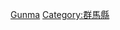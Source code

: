 {{Catnav|頁面分類|各種主題的頁面分類|按國家分類|各國地理|日本地理}}
{{Catnav|頁面分類|地理|各國地理|日本地理}}
{{日本行政區劃分類導航|地理}}
{{Commons category|Geography of Gunma prefecture}}

[[Category:日本各都道府縣地理|Gunma]]
[[Category:群馬縣|Category:群馬縣]]